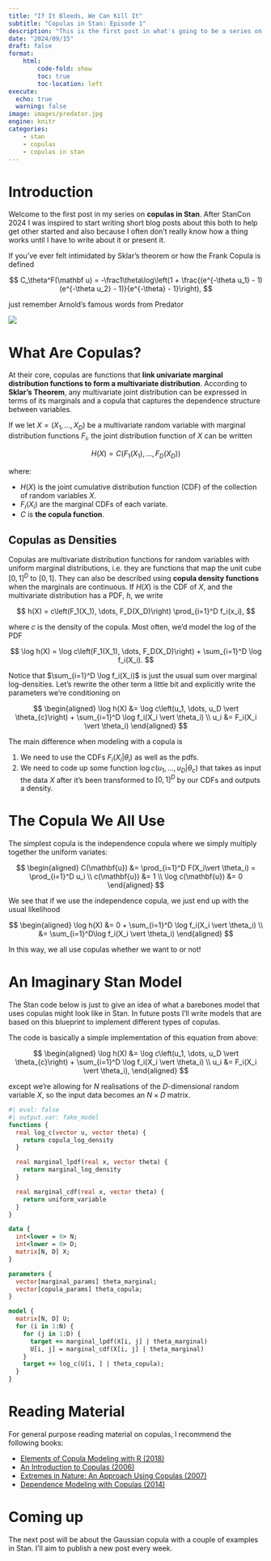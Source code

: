 ```yaml
---
title: "If It Bleeds, We Can Kill It"
subtitle: "Copulas in Stan: Episode 1"
description: "This is the first post in what's going to be a series on using Copulas in Stan. Each post is going to be short to keep me from postponing writing them. In this post I lightly introduce the series and give a quick primer on copulas."
date: "2024/09/15"
draft: false
format: 
    html:
        code-fold: show
        toc: true
        toc-location: left
execute: 
  echo: true
  warning: false
image: images/predator.jpg
engine: knitr
categories:
    - stan
    - copulas
    - copulas in stan
---
```


# Introduction

Welcome to the first post in my series on **copulas in Stan**. After StanCon 2024 I was inspired to start writing short blog posts about this both to help get other started and also because I often don't really know how a thing works until I have to write about it or present it.

If you've ever felt intimidated by Sklar's theorem or how the Frank Copula is defined

$$
C_\theta^F(\mathbf u) = -\frac1\theta\log\left(1 + \frac{(e^{-\theta u_1} - 1)(e^{-\theta u_2} - 1)}{e^{-\theta} - 1}\right),
$$

just remember Arnold's famous words from Predator

![](images/predator.jpg)

# What Are Copulas?

At their core, copulas are functions that **link univariate marginal distribution functions to form a multivariate distribution**. According to **Sklar's Theorem**, any multivariate joint distribution can be expressed in terms of its marginals and a copula that captures the dependence structure between variables.

If we let $X = (X_1, \dots, X_D)$ be a multivariate random variable with marginal distribution functions $F_i$, the joint distribution function of $X$ can be written

$$
H(X) = C\left( F_1(X_1), \dots, F_D(X_D) \right)
$$

where:

* $H(X)$ is the joint cumulative distribution function (CDF) of the collection of random variables $X$.
* $F_i(X_i)$ are the marginal CDFs of each variate.
* $C$ is **the copula function**.

## Copulas as Densities

Copulas are multivariate distribution functions for random variables with uniform marginal distributions, i.e. they are functions that map the unit cube $[0,1]^D$ to $[0,1]$. They can also be described using **copula density functions** when the marginals are continuous. If $H(X)$ is the CDF of $X$, and the multivariate distribution has a PDF, $h$, we write

$$
h(X) = c\left(F_1(X_1), \dots, F_D(X_D)\right) \prod_{i=1}^D f_i(x_i),
$$

where $c$ is the density of the copula. Most often, we'd model the log of the PDF

$$
\log h(X) = \log c\left(F_1(X_1), \dots, F_D(X_D)\right) + \sum_{i=1}^D \log f_i(X_i).
$$

Notice that $\sum_{i=1}^D \log f_i(X_i)$ is just the usual sum over marginal log-densities. Let's rewrite the other term a little bit and explicitly write the parameters we're conditioning on

$$
\begin{aligned}
\log h(X) &= \log c\left(u_1, \dots, u_D \vert \theta_{c}\right) + \sum_{i=1}^D \log f_i(X_i \vert \theta_i) \\
u_i &= F_i(X_i \vert \theta_i)
\end{aligned}
$$

The main difference when modeling with a copula is 

1. We need to use the CDFs $F_i(X_i \vert \theta_i)$ as well as the pdfs.
2. We need to code up some function $\log c\left(u_1, \dots, u_D\vert \theta_c\right)$ that takes as input the data $X$ after it's been transformed to $[0,1]^D$ by our CDFs and outputs a density.

# The Copula We All Use

The simplest copula is the independence copula where we simply multiply together the uniform variates:

$$
\begin{aligned}
C(\mathbf{u}) &= \prod_{i=1}^D F(X_i\vert \theta_i) =  \prod_{i=1}^D u_i \\
c(\mathbf{u}) &= 1 \\
\log c(\mathbf{u}) &= 0
\end{aligned}
$$

We see that if we use the independence copula, we just end up with the usual likelihood

$$
\begin{aligned}
\log h(X) &= 0 + \sum_{i=1}^D \log f_i(X_i \vert \theta_i) \\
&= \sum_{i=1}^D\log f_i(X_i \vert \theta_i)
\end{aligned}
$$

In this way, we all use copulas whether we want to or not!

# An Imaginary Stan Model

The Stan code below is just to give an idea of what a barebones model that uses copulas might look like in Stan. In future posts I'll write models that are based on this blueprint to implement different types of copulas. 

The code is basically a simple implementation of this equation from above:

$$
\begin{aligned}
\log h(X) &= \log c\left(u_1, \dots, u_D \vert \theta_{c}\right) + \sum_{i=1}^D \log f_i(X_i \vert \theta_i) \\
u_i &= F_i(X_i \vert \theta_i),
\end{aligned}
$$

except we're allowing for $N$ realisations of the $D$-dimensional random variable $X$, so the input data becomes an $N \times D$ matrix.

```stan
#| eval: false
#| output.var: fake_model
functions {
  real log_c(vector u, vector theta) {
    return copula_log_density
  }

  real marginal_lpdf(real x, vector theta) {
    return marginal_log_density
  }

  real marginal_cdf(real x, vector theta) {
    return uniform_variable
  }
}

data {
  int<lower = 0> N;
  int<lower = 0> D;
  matrix[N, D] X;
}

parameters {
  vector[marginal_params] theta_marginal;
  vector[copula_params] theta_copula;
}

model {
  matrix[N, D] U;
  for (i in 1:N) {
    for (j in 1:D) {
      target += marginal_lpdf(X[i, j] | theta_marginal)
      U[i, j] = marginal_cdf(X[i, j] | theta_marginal)
    }
    target += log_c(U[i, ] | theta_copula);
  }
}
```

# Reading Material

For general purpose reading material on copulas, I recommend the following books:

* [Elements of Copula Modeling with R (2018)](https://link.springer.com/book/10.1007/978-3-319-89635-9)
* [An Introduction to Copulas (2006)](https://link.springer.com/book/10.1007/0-387-28678-0)
* [Extremes in Nature: An Approach Using Copulas (2007)](https://link.springer.com/book/10.1007/1-4020-4415-1)
* [Dependence Modeling with Copulas (2014)](https://www.taylorfrancis.com/books/mono/10.1201/b17116/dependence-modeling-copulas-harry-joe)


# Coming up

The next post will be about the Gaussian copula with a couple of examples in Stan. I'll aim to publish a new post every week.